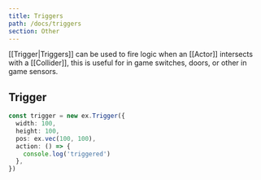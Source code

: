 ```yaml
---
title: Triggers
path: /docs/triggers
section: Other
---
```


[[Trigger|Triggers]] can be used to fire logic when an [[Actor]] intersects with a [[Collider]], this is useful for in game switches, doors, or other in game sensors.

## Trigger

```typescript
const trigger = new ex.Trigger({
  width: 100,
  height: 100,
  pos: ex.vec(100, 100),
  action: () => {
    console.log('triggered')
  },
})
```
